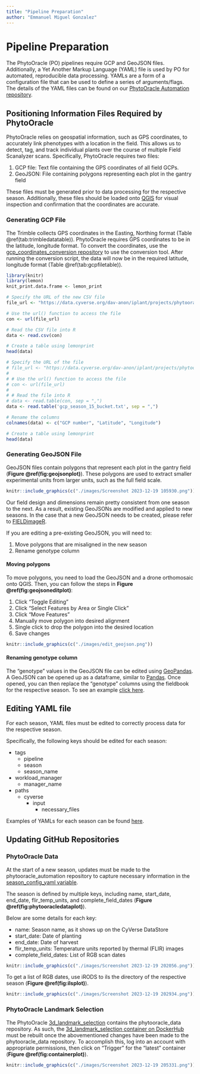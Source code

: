 ---
title: "Pipeline Preparation"
author: "Emmanuel Miguel Gonzalez"
---

\newpage

# Pipeline Preparation
The PhytoOracle (PO) pipelines require GCP and GeoJSON files. Additionally, a Yet Another Markup Language (YAML) file is used by PO for automated, reproducible data processing. YAMLs are a form of a configuration file that can be used to define a series of arguments/flags. The details of the YAML files can be found on our [PhytoOracle Automation repository](https://github.com/phytooracle/automation/blob/main/docs/yaml.md).

## Positioning Information Files Required by PhytoOracle
PhytoOracle relies on geospatial information, such as GPS coordinates, to accurately link phenotypes with a location in the field. This allows us to detect, tag, and track individual plants over the course of multiple Field Scanalyzer scans. Specifically, PhytoOracle requires two files:

1. GCP file: Text file containing the GPS coordinates of all field GCPs.
2. GeoJSON: File containing polygons representing each plot in the gantry field

These files must be generated prior to data processing for the respective season. Additionally, these files should be loaded onto [QGIS](https://qgis.org/en/site/) for visual inspection and confirmation that the coordinates are accurate.

### Generating GCP File
The Trimble collects GPS coordinates in the Easting, Northing format (Table \@ref(tab:trimbledatatable)). PhytoOracle requires GPS coordinates to be in the latitude, longitude format. To convert the coordinates, use  the [gcp_coordinates_conversion repository](https://github.com/phytooracle/gcp_coordinates_conversion) to use the conversion tool. After running the conversion script, the data will now be in the required latitude, longitude format (Table \@ref(tab:gcpfiletable)).

```{r , echo=FALSE, message=FALSE, warning=FALSE, results='hide'}
library(knitr)
library(lemon)
knit_print.data.frame <- lemon_print
```

```{r trimbledatatable, caption='Ground Control Point (GCP) coordinate file. Each row represents the coordinate of a single GCP.', render=lemon_print, echo=FALSE, message=FALSE, warning=FALSE, fig.align='center', fig.show='hold'}
# Specify the URL of the new CSV file
file_url <- "https://data.cyverse.org/dav-anon/iplant/projects/phytooracle/data_to_share/examples/2023_Gantry_Lettuce_GCP_Coordinates_original.csv"

# Use the url() function to access the file
con <- url(file_url)

# Read the CSV file into R
data <- read.csv(con)

# Create a table using lemonprint
head(data)
```

```{r gcpfiletable, caption='Ground Control Point (GCP) coordinate file. Each row represents the coordinate of a single GCP.', render=lemon_print, echo=FALSE, message=FALSE, warning=FALSE, fig.align='center', fig.show='hold'}
# Specify the URL of the file
# file_url <- "https://data.cyverse.org/dav-anon/iplant/projects/phytooracle/season_15_lettuce_yr_2022/level_0/necessary_files/gcp_season_15_bucket.txt"
# 
# # Use the url() function to access the file
# con <- url(file_url)
# 
# # Read the file into R
# data <- read.table(con, sep = ",")
data <- read.table('gcp_season_15_bucket.txt', sep = ",")

# Rename the columns
colnames(data) <- c("GCP number", "Latitude", "Longitude")

# Create a table using lemonprint
head(data)
```

### Generating GeoJSON File
GeoJSON files contain polygons that represent each plot in the gantry field (**Figure \@ref(fig:geojsonplot)**). These polygons are used to extract smaller experimental units from larger units, such as the full field scale.

```{r geojsonplot, echo=FALSE, out.width="90%", out.height="90%", fig.show='hold', fig.align='center', fig.cap="GeoJSON file containing a single polygon for each plot."}
knitr::include_graphics(c("./images/Screenshot 2023-12-19 105930.png"))
```

Our field design and dimensions remain pretty consistent from one season to the next. As a result, existing GeoJSONs are modified and applied to new seasons. In the case that a new GeoJSON needs to be created, please refer to [FIELDimageR](https://github.com/OpenDroneMap/FIELDimageR?tab=readme-ov-file#p5).

If you are editing a pre-existing GeoJSON, you will need to:

1. Move polygons that are misaligned in the new season
2. Rename genotype column

#### Moving polygons
To move polygons, you need to load the GeoJSON and a drone orthomosaic onto QGIS. Then, you can follow the steps in **Figure \@ref(fig:geojsoneditplot)**:

1. Click "Toggle Editing"
2. Click "Select Features by Area or Single Click"
3. Click "Move Features"
4. Manually move polygon into desired alignment
5. Single click to drop the polygon into the desired location
6. Save changes

```{r geojsoneditplot, echo=FALSE, out.width="100%", out.height="100%", fig.show='hold', fig.align='center', fig.cap="Editing GeoJSON polygons using QGIS."}
knitr::include_graphics(c("./images/edit_geojson.png"))
```

#### Renaming genotype column
The "genotype" values in the GeoJSON file can be edited using [GeoPandas](https://geopandas.org/en/stable/). A GeoJSON can be opened up as a dataframe, similar to [Pandas](https://pandas.pydata.org/). Once opened, you can then replace the "genotype" columns using the fieldbook for the respective season. To see an example [click here](https://github.com/phytooracle/correct_plot_information).

## Editing YAML file {#yaml}
For each season, YAML files must be edited to correctly process data for the respective season. 

Specifically, the following keys should be edited for each season:

- tags
  - pipeline
  - season
  - season_name
- workload_manager
  - manager_name
- paths
  - cyverse
    - input
      - necessary_files
      
Examples of YAMLs for each season can be found [here](https://github.com/phytooracle/automation/tree/main/yaml_files).

## Updating GitHub Repositories

### PhytoOracle Data
At the start of a new season, updates must be made to the phytooracle_automation repository to capture necessary information in the [season_config_yaml variable](https://github.com/phytooracle/phytooracle_data/blob/3e780d8b5c5c5a8515f6dfcd0ec60347d57d8319/phytooracle_data/seasons.py#L11). 

The season is defined by multiple keys, including name, start_date, end_date, flir_temp_units, and complete_field_dates (**Figure \@ref(fig:phytooracledataplot)**).

Below are some details for each key:

- name: Season name, as it shows up on the CyVerse DataStore
- start_date: Date of planting
- end_date: Date of harvest
- flir_temp_units: Temperature units reported by thermal (FLIR) images
- complete_field_dates: List of RGB scan dates

```{r phytooracledataplot, echo=FALSE, out.width="90%", out.height="90%", fig.show='hold', fig.align='center', fig.cap=paste("Section of the season\\_config\\_yaml variable in the phytooracle\\_data GitHub repository.")}
knitr::include_graphics(c("./images/Screenshot 2023-12-19 202056.png"))
```

To get a list of RGB dates, use iRODS to ils the directory of the respective season (**Figure \@ref(fig:ilsplot)**).

```{r ilsplot, echo=FALSE, out.width="100%", out.height="100%", fig.show='hold', fig.align='center', fig.cap="Getting RGB dates using iRODS."}
knitr::include_graphics(c("./images/Screenshot 2023-12-19 202934.png"))
```

### PhytoOracle Landmark Selection
The PhytoOracle [3d_landmark_selection](https://github.com/phytooracle/3d_landmark_selection) contains the phytooracle_data repository. As such, the [3d_landmark_selection container on DockerHub](https://hub.docker.com/repository/docker/phytooracle/3d_landmark_selection/builds) must be rebuilt once the abovementioned changes have been made to the phytooracle_data repository. To accomplish this, log into an account with appropriate permissions, then click on "Trigger" for the "latest" container (**Figure \@ref(fig:containerplot)**).

```{r containerplot, echo=FALSE, out.width="100%", out.height="100%", fig.show='hold', fig.align='center', fig.cap="Rebuilding the $3d\\_landmark\\_selection$ container on DockerHub."}
knitr::include_graphics(c("./images/Screenshot 2023-12-19 205331.png"))
```

